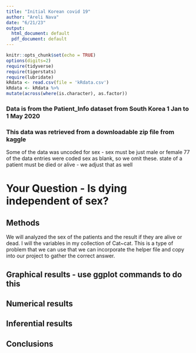 ```yaml
---
title: "Initial Korean covid 19"
author: "Areli Nava"
date: "6/21/23"
output:
  html_document: default
  pdf_document: default
---
```


```r
knitr::opts_chunk$set(echo = TRUE)
options(digits=2)
require(tidyverse)
require(tigerstats)
require(lubridate)
kRdata <- read.csv(file = 'kRdata.csv')
kRdata <- kRdata %>%
mutate(across(where(is.character), as.factor))

```
### Data is from the Patient_Info dataset from South Korea 1 Jan to 1 May 2020
### This data was retrieved from a downloadable zip file from kaggle

Some of the data was uncoded for sex - sex must be just male or female
77 of the data entries were coded sex  as blank, so we omit these.
state of a patient must be died or alive - we adjust that as well   


  
# Your Question - Is dying independent of sex?

## Methods

We will analyzed the sex of the patients and the result if they are alive or dead. I will the variables in my collection of Cat~cat. This is a type of problem that we can use that we can incorporate the helper file and copy into our project to gather the correct answer.



## Graphical results - use ggplot commands to do this  



  





  
## Numerical results


## Inferential results 




## Conclusions

